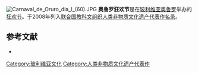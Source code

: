[[File:Carnaval_de_Oruro_dia_I_(60).JPG|thumb]]
'''奥鲁罗狂欢节'''是在[[玻利维亚|玻利维亚]][[奥鲁罗|奥鲁罗]]举办的[[狂欢节|狂欢节]]。于2008年列入[[联合国教科文组织|联合国教科文组织]][[人类非物质文化遗产代表作名录|人类非物质文化遗产代表作名录]]。

==参考文献==
{{refbegin}}
*{{Cite web |title= Carnival of Oruro |url= https://ich.unesco.org/en/RL/carnival-of-oruro-00003 |accessdate= 2021-02-23 |work= unesco.org |archive-date= 2021-01-26 |archive-url= https://web.archive.org/web/20210126002930/https://ich.unesco.org/en/RL/carnival-of-oruro-00003 |dead-url= no }}
{{refend}}

{{UNESCO-ICH-stub}}
[[Category:玻利维亚文化|Category:玻利维亚文化]]
[[Category:人类非物质文化遗产代表作|Category:人类非物质文化遗产代表作]]